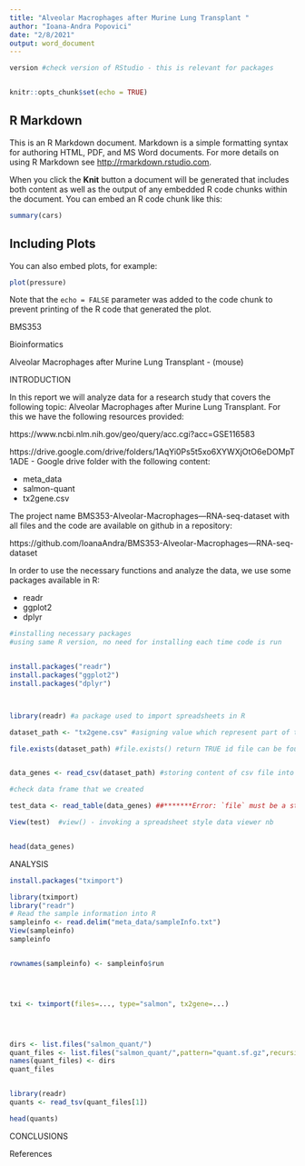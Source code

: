 ---
title: "Alveolar Macrophages after Murine Lung Transplant "
author: "Ioana-Andra Popovici"
date: "2/8/2021"
output: word_document
---
```{r}
version #check version of RStudio - this is relevant for packages 
```

```{r setup, include=FALSE}
```


```{r setup, include=FALSE}
knitr::opts_chunk$set(echo = TRUE)
```

## R Markdown

This is an R Markdown document. Markdown is a simple formatting syntax for authoring HTML, PDF, and MS Word documents. For more details on using R Markdown see <http://rmarkdown.rstudio.com>.

When you click the **Knit** button a document will be generated that includes both content as well as the output of any embedded R code chunks within the document. You can embed an R code chunk like this:

```{r cars}
summary(cars)
```

## Including Plots

You can also embed plots, for example:

```{r pressure, echo=FALSE}
plot(pressure)
```

Note that the `echo = FALSE` parameter was added to the code chunk to prevent printing of the R code that generated the plot.


BMS353

Bioinformatics 

Alveolar Macrophages after Murine Lung Transplant -
(mouse)


INTRODUCTION

In this report we will analyze data for a research study that covers the following topic: Alveolar Macrophages after Murine Lung Transplant. For this we have the following resources provided:

https://www.ncbi.nlm.nih.gov/geo/query/acc.cgi?acc=GSE116583

https://drive.google.com/drive/folders/1AqYi0Ps5t5xo6XYWXjOtO6eDOMpT1ADE - Google drive folder with the following content:

* meta_data
* salmon-quant
* tx2gene.csv


The project name BMS353-Alveolar-Macrophages---RNA-seq-dataset with all files and the code are available on github in a repository:

https://github.com/IoanaAndra/BMS353-Alveolar-Macrophages---RNA-seq-dataset



In order to use the necessary functions and analyze the data, we use some packages available in R:

* readr
* ggplot2
* dplyr

```{r}
#installing necessary packages
#using same R version, no need for installing each time code is run


install.packages("readr")
install.packages("ggplot2")
install.packages("dplyr")




```
```{r}

library(readr) #a package used to import spreadsheets in R

dataset_path <- "tx2gene.csv" #asigning value which represent part of the path, in this case, just the name of the file worked

file.exists(dataset_path) #file.exists() return TRUE id file can be found or FALSE if it is not found


data_genes <- read_csv(dataset_path) #storing content of csv file into variable data_genes

#check data frame that we created

test_data <- read_table(data_genes) ##*******Error: `file` must be a string, raw vector or a connection.

View(test)  #view() - invoking a spreadsheet style data viewer nb


head(data_genes)

```



ANALYSIS


```{r}
install.packages("tximport")

library(tximport)
library("readr")
# Read the sample information into R
sampleinfo <- read.delim("meta_data/sampleInfo.txt")
View(sampleinfo)
sampleinfo


rownames(sampleinfo) <- sampleinfo$run




txi <- tximport(files=..., type="salmon", tx2gene=...)




dirs <- list.files("salmon_quant/")
quant_files <- list.files("salmon_quant/",pattern="quant.sf.gz",recursive = TRUE,full.names = TRUE)
names(quant_files) <- dirs
quant_files


library(readr)
quants <- read_tsv(quant_files[1])

head(quants)
```





CONCLUSIONS





References
